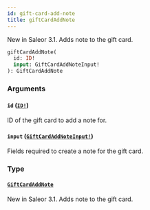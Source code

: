 ```yaml
---
id: gift-card-add-note
title: giftCardAddNote
---
```


New in Saleor 3.1. Adds note to the gift card.

```graphql
giftCardAddNote(
  id: ID!
  input: GiftCardAddNoteInput!
): GiftCardAddNote

```

### Arguments

#### `id` ([`ID!`](/developer/api-reference/scalars/id))

ID of the gift card to add a note for.

#### `input` ([`GiftCardAddNoteInput!`](/developer/api-reference/inputs/gift-card-add-note-input))

Fields required to create a note for the gift card.

### Type

#### [`GiftCardAddNote`](/developer/api-reference/objects/gift-card-add-note)

New in Saleor 3.1. Adds note to the gift card.

